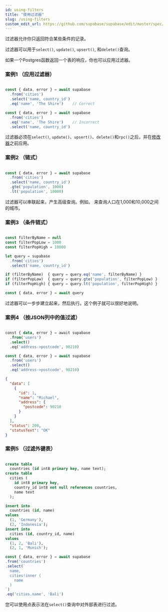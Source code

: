 ```yaml
---
id: using-filters
title: "使用过滤器"
slug: /using-filters
custom_edit_url: https://github.com/supabase/supabase/edit/master/spec/supabase_js_v2.yml
---
```


过滤器允许你只返回符合某些条件的记录。

过滤器可以用于`select()`, `update()`, `upsert()`, 和`delete()`查询。

如果一个Postgres函数返回一个表的响应，你也可以应用过滤器。




### 案例1  （应用过滤器）

<Tabs scrollable size="small" type="underlined" defaultActiveId="demo2">
<TabPanel id="demo2" label="使用方法">

```ts
                                                                              
const { data, error } = await supabase
  .from('cities')
  .select('name, country_id')
  .eq('name', 'The Shire')    // Correct

const { data, error } = await supabase
  .from('cities')
  .eq('name', 'The Shire')    // Incorrect
  .select('name, country_id')
```

</TabPanel>
<TabPanel id="demo4" label="注意事项">

过滤器必须在`select()`, `update()`、`upsert()`、`delete()`和`rpc()`之后，并在[修改器](/docs/reference/javascript/using-modifiers)之前应用。

</TabPanel>

</Tabs>


### 案例2  （链式）

<Tabs scrollable size="small" type="underlined" defaultActiveId="demo1">
<TabPanel id="demo1" label="使用方法">

```ts
                                                                              
const { data, error } = await supabase
  .from('cities')
  .select('name, country_id')
  .gte('population', 1000)
  .lt('population', 10000)
```

</TabPanel>
<TabPanel id="demo2" label="注意事项">

过滤器可以串联起来，产生高级查询。例如。
来查询人口在1,000和10,000之间的城市。

</TabPanel>

</Tabs>




### 案例3  （条件链式）

<Tabs scrollable size="small" type="underlined" defaultActiveId="demo1">
<TabPanel id="demo1" label="使用方法">

```ts
                                                                              
const filterByName = null
const filterPopLow = 1000
const filterPopHigh = 10000

let query = supabase
  .from('cities')
  .select('name, country_id')

if (filterByName)  { query = query.eq('name', filterByName) }
if (filterPopLow)  { query = query.gte('population', filterPopLow) }
if (filterPopHigh) { query = query.lt('population', filterPopHigh) }

const { data, error } = await query
```

</TabPanel>
<TabPanel id="demo2" label="注意事项">

过滤器可以一步步建立起来，然后执行。这个例子就可以很好地说明。

</TabPanel>

</Tabs>



### 案例4  （按JSON列中的值过滤）

<Tabs scrollable size="small" type="underlined" defaultActiveId="demo1">
<TabPanel id="demo1" label="建表">

```sql
                                                                              
const { data, error } = await supabase
  .from('users')
  .select()
  .eq('address->postcode', 90210)
```

</TabPanel>

<TabPanel id="demo2" label="使用方法">

  ```ts
  const { data, error } = await supabase
    .from('users')
    .select()
    .eq('address->postcode', 90210)
  ```

</TabPanel>



<TabPanel id="demo3" label="返回结果">

  ```json
  {
    "data": [
      {
        "id": 1,
        "name": "Michael",
        "address": {
          "postcode": 90210
        }
      }
    ],
    "status": 200,
    "statusText": "OK"
  }
  ```

</TabPanel>

</Tabs>





### 案例5  （过滤外键表）

<Tabs scrollable size="small" type="underlined" defaultActiveId="demo1">
<TabPanel id="demo1" label="建表">

```sql
                                                                              
create table
  countries (id int8 primary key, name text);
create table
  cities (
    id int8 primary key,
    country_id int8 not null references countries,
    name text
  );

insert into
  countries (id, name)
values
  (1, 'Germany'),
  (2, 'Indonesia');
insert into
  cities (id, country_id, name)
values
  (1, 2, 'Bali'),
  (2, 1, 'Munich');
```

</TabPanel>

<TabPanel id="demo2" label="使用方法">

  ```ts
const { data, error } = await supabase
  .from('countries')
  .select(`
    name,
    cities!inner (
      name
    )
  `)
  .eq('cities.name', 'Bali')
  ```

</TabPanel>



<TabPanel id="demo3" label="注意事项">

您可以使用点表示法在`select()`查询中对外部表进行过滤。

</TabPanel>

</Tabs>